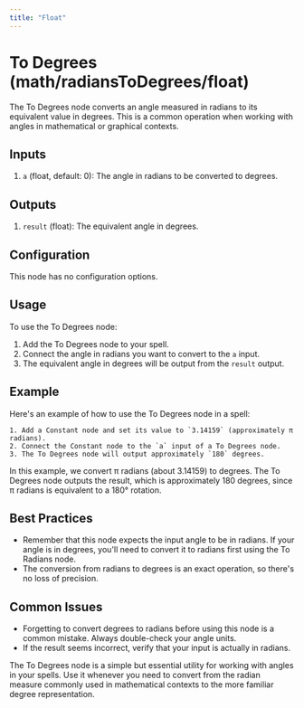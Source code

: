 ```yaml
---
title: "Float"
---
```


# To Degrees (math/radiansToDegrees/float)

The To Degrees node converts an angle measured in radians to its equivalent value in degrees. This is a common operation when working with angles in mathematical or graphical contexts.

## Inputs

1. `a` (float, default: 0): The angle in radians to be converted to degrees.

## Outputs

1. `result` (float): The equivalent angle in degrees.

## Configuration

This node has no configuration options.

## Usage

To use the To Degrees node:

1. Add the To Degrees node to your spell.
2. Connect the angle in radians you want to convert to the `a` input.
3. The equivalent angle in degrees will be output from the `result` output.

## Example

Here's an example of how to use the To Degrees node in a spell:

```
1. Add a Constant node and set its value to `3.14159` (approximately π radians).
2. Connect the Constant node to the `a` input of a To Degrees node.
3. The To Degrees node will output approximately `180` degrees.
```

In this example, we convert π radians (about 3.14159) to degrees. The To Degrees node outputs the result, which is approximately 180 degrees, since π radians is equivalent to a 180° rotation.

## Best Practices

- Remember that this node expects the input angle to be in radians. If your angle is in degrees, you'll need to convert it to radians first using the To Radians node.
- The conversion from radians to degrees is an exact operation, so there's no loss of precision.

## Common Issues

- Forgetting to convert degrees to radians before using this node is a common mistake. Always double-check your angle units.
- If the result seems incorrect, verify that your input is actually in radians.

The To Degrees node is a simple but essential utility for working with angles in your spells. Use it whenever you need to convert from the radian measure commonly used in mathematical contexts to the more familiar degree representation.